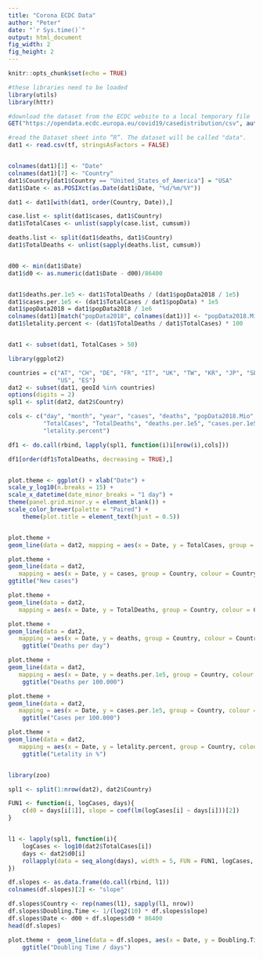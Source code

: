 ```yaml
---
title: "Corona ECDC Data"
author: "Peter"
date: "`r Sys.time()`"
output: html_document
fig_width: 2
fig_height: 2
---
```


```r
knitr::opts_chunk$set(echo = TRUE)
```


```r
#these libraries need to be loaded
library(utils)
library(httr)

#download the dataset from the ECDC website to a local temporary file
GET("https://opendata.ecdc.europa.eu/covid19/casedistribution/csv", authenticate(":", ":", type="ntlm"), write_disk(tf <- tempfile(fileext = ".csv")))

#read the Dataset sheet into “R”. The dataset will be called "data".
dat1 <- read.csv(tf, stringsAsFactors = FALSE)


colnames(dat1)[1] <- "Date"
colnames(dat1)[7] <- "Country"
dat1$Country[dat1$Country == "United_States_of_America"] = "USA"
dat1$Date <- as.POSIXct(as.Date(dat1$Date, "%d/%m/%Y"))

dat1 <- dat1[with(dat1, order(Country, Date)),]

case.list <- split(dat1$cases, dat1$Country)
dat1$TotalCases <- unlist(sapply(case.list, cumsum))

deaths.list <- split(dat1$deaths, dat1$Country)
dat1$TotalDeaths <- unlist(sapply(deaths.list, cumsum))


d00 <- min(dat1$Date)
dat1$d0 <- as.numeric(dat1$Date - d00)/86400


dat1$deaths.per.1e5 <- dat1$TotalDeaths / (dat1$popData2018 / 1e5)
dat1$cases.per.1e5 <- (dat1$TotalCases / dat1$popData) * 1e5
dat1$popData2018 = dat1$popData2018 / 1e6
colnames(dat1)[match("popData2018", colnames(dat1))] <- "popData2018.Mio"
dat1$letality.percent <- (dat1$TotalDeaths / dat1$TotalCases) * 100


dat1 <- subset(dat1, TotalCases > 50)

```




```r
library(ggplot2)

countries = c("AT", "CH", "DE", "FR", "IT", "UK", "TW", "KR", "JP", "SE",
              "US", "ES")
dat2 <- subset(dat1, geoId %in% countries)
options(digits = 2)
spl1 <- split(dat2, dat2$Country)

cols <- c("day", "month", "year", "cases", "deaths", "popData2018.Mio",
          "TotalCases", "TotalDeaths", "deaths.per.1e5", "cases.per.1e5",
          "letality.percent")

df1 <- do.call(rbind, lapply(spl1, function(i)i[nrow(i),cols]))

df1[order(df1$TotalDeaths, decreasing = TRUE),]


plot.theme <- ggplot() + xlab("Date") + 
scale_y_log10(n.breaks = 15) +
scale_x_datetime(date_minor_breaks = "1 day") + 
theme(panel.grid.minor.y = element_blank()) +
scale_color_brewer(palette = "Paired") +
    theme(plot.title = element_text(hjust = 0.5))


plot.theme + 
geom_line(data = dat2, mapping = aes(x = Date, y = TotalCases, group = Country, colour = Country))

plot.theme +
geom_line(data = dat2,
   mapping = aes(x = Date, y = cases, group = Country, colour = Country)) +
ggtitle("New cases")

plot.theme +
geom_line(data = dat2,
   mapping = aes(x = Date, y = TotalDeaths, group = Country, colour = Country))

plot.theme +
geom_line(data = dat2,
   mapping = aes(x = Date, y = deaths, group = Country, colour = Country)) +
    ggtitle("Deaths per day")

plot.theme +
geom_line(data = dat2,
   mapping = aes(x = Date, y = deaths.per.1e5, group = Country, colour = Country)) +
    ggtitle("Deaths per 100.000")

plot.theme +
geom_line(data = dat2,
   mapping = aes(x = Date, y = cases.per.1e5, group = Country, colour = Country)) +
    ggtitle("Cases per 100.000")

plot.theme +
geom_line(data = dat2,
   mapping = aes(x = Date, y = letality.percent, group = Country, colour = Country)) +
    ggtitle("Letality in %")


library(zoo)

spl1 <- split(1:nrow(dat2), dat2$Country)

FUN1 <- function(i, logCases, days){
    c(d0 = days[i[1]], slope = coef(lm(logCases[i] ~ days[i]))[2])
}


l1 <- lapply(spl1, function(i){
    logCases <- log10(dat2$TotalCases[i])
    days <- dat2$d0[i]
    rollapply(data = seq_along(days), width = 5, FUN = FUN1, logCases, days)
})

df.slopes <- as.data.frame(do.call(rbind, l1))
colnames(df.slopes)[2] <- "slope"

df.slopes$Country <- rep(names(l1), sapply(l1, nrow))
df.slopes$Doubling.Time <- 1/(log2(10) * df.slopes$slope)
df.slopes$Date <- d00 + df.slopes$d0 * 86400
head(df.slopes)

plot.theme +  geom_line(data = df.slopes, aes(x = Date, y = Doubling.Time, group = Country, colour = Country))+
    ggtitle("Doubling Time / days")


```


